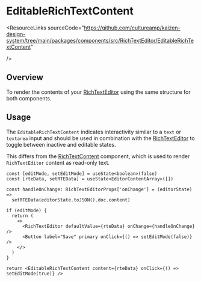 
<Meta of={EditableRichTextContentStories} />

# EditableRichTextContent

<ResourceLinks
  sourceCode="https://github.com/cultureamp/kaizen-design-system/tree/main/packages/components/src/RichTextEditor/EditableRichTextContent"

/>

<KAIOInstallation exportNames="EditableRichTextContent" />

## Overview

To render the contents of your [RichTextEditor](/docs/components-richtexteditor-richtexteditor--docs) using the same structure for both components.

<Canvas of={EditableRichTextContentStories.Playground} />
<Controls of={EditableRichTextContentStories.Playground} />

## Usage

The `EditableRichTextContent` indicates interactivity similar to a `text` or `textarea` input and should be used in combination with the [RichTextEditor](/docs/components-richtexteditor-richtexteditor--docs) to toggle between inactive and editable states.

This differs from the [RichTextContent](/docs/components-richtexteditor-richtextcontent--docs) component, which is used to render `RichTextEditor` content as read-only text.

```tsx
const [editMode, setEditMode] = useState<boolean>(false)
const [rteData, setRTEData] = useState<EditorContentArray>([])

const handleOnChange: RichTextEditorProps['onChange'] = (editorState) =>
  setRTEData(editorState.toJSON().doc.content)

if (editMode) {
  return (
    <>
      <RichTextEditor defaultValue={rteData} onChange={handleOnChange} />
      <Button label="Save" primary onClick={() => setEditMode(false)} />
    </>
  )
}

return <EditableRichTextContent content={rteData} onClick={() => setEditMode(true)} />
```

<Canvas of={EditableRichTextContentStories.UsageExample} />
